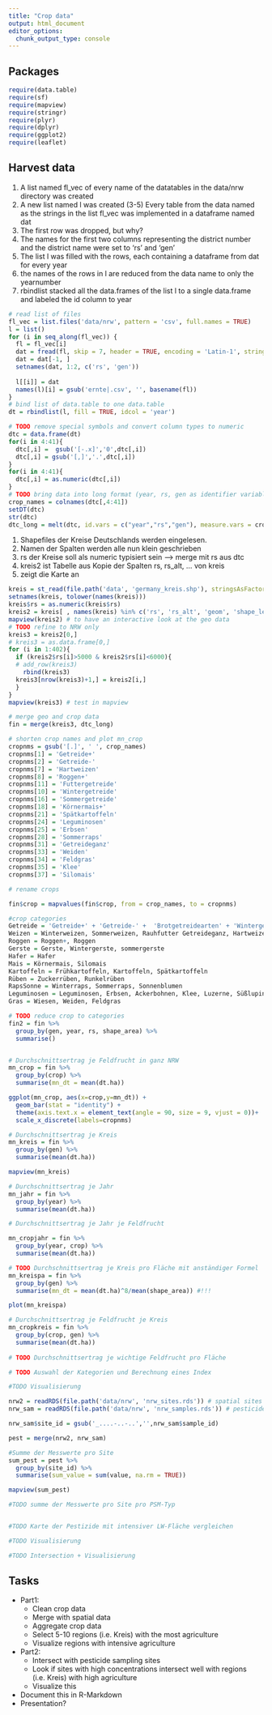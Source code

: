 ```yaml
---
title: "Crop data"
output: html_document
editor_options: 
  chunk_output_type: console
---
```


## Packages

```r
require(data.table)
require(sf)
require(mapview)
require(stringr)
require(plyr)
require(dplyr)
require(ggplot2)
require(leaflet)
```

## Harvest data
(1) A list named fl_vec of every name of the datatables in the data/nrw directory was created 
(2) A new list named l was created
(3-5) Every table from the data named as the strings in the list fl_vec was implemented in a dataframe named dat
(6) The first row  was dropped, but why?
(7) The names for the first two columns representing the district number and the district name were set to 'rs' and 'gen'
(8) The list l was filled with the rows, each containing a dataframe from dat for every year
(9) the names of the rows in l are reduced from the data name to only the yearnumber
(10) rbindlist stacked all the data.frames of the list l to a single data.frame and labeled the id column to year

```r
# read list of files
fl_vec = list.files('data/nrw', pattern = 'csv', full.names = TRUE)
l = list()
for (i in seq_along(fl_vec)) {
  fl = fl_vec[i]
  dat = fread(fl, skip = 7, header = TRUE, encoding = 'Latin-1', stringsAsFactors = FALSE)
  dat = dat[-1, ]
  setnames(dat, 1:2, c('rs', 'gen'))
  
  l[[i]] = dat
  names(l)[i] = gsub('ernte|.csv', '', basename(fl))
}
# bind list of data.table to one data.table
dt = rbindlist(l, fill = TRUE, idcol = 'year')

# TODO remove special symbols and convert column types to numeric
dtc = data.frame(dt)
for(i in 4:41){
  dtc[,i] =  gsub('[-.x]','0',dtc[,i])
  dtc[,i] = gsub('[,]','.',dtc[,i])
}
for(i in 4:41){
  dtc[,i] = as.numeric(dtc[,i])
}
# TODO bring data into long format (year, rs, gen as identifier variables)
crop_names = colnames(dtc[,4:41])
setDT(dtc)
str(dtc)
dtc_long = melt(dtc, id.vars = c("year","rs","gen"), measure.vars = crop_names, variable.name = 'crop', value.name = 'dt.ha' )
```

(1) Shapefiles der Kreise Deutschlands werden eingelesen.
(2) Namen der Spalten werden alle nun klein geschrieben
(3) rs der Kreise soll als numeric typisiert sein --> merge mit rs aus dtc
(4) kreis2 ist Tabelle aus Kopie der Spalten rs, rs_alt, ... von kreis
(5) zeigt die Karte an

```r
kreis = st_read(file.path('data', 'germany_kreis.shp'), stringsAsFactors = FALSE)
setnames(kreis, tolower(names(kreis)))
kreis$rs = as.numeric(kreis$rs)
kreis2 = kreis[ , names(kreis) %in% c('rs', 'rs_alt', 'geom', 'shape_leng', 'shape_area') ]
mapview(kreis2) # to have an interactive look at the geo data
# TODO refine to NRW only
kreis3 = kreis2[0,]
# kreis3 = as.data.frame[0,]
for (i in 1:402){
  if (kreis2$rs[i]>5000 & kreis2$rs[i]<6000){
  # add_row(kreis3)
    rbind(kreis3)
  kreis3[nrow(kreis3)+1,] = kreis2[i,]
  }
}
mapview(kreis3) # test in mapview
```

```r
# merge geo and crop data
fin = merge(kreis3, dtc_long)

# shorten crop names and plot mn_crop
cropnms = gsub('[.]', ' ', crop_names)
cropnms[1] = 'Getreide+'
cropnms[2] = 'Getreide-'
cropnms[7] = 'Hartweizen'
cropnms[8] = 'Roggen+'
cropnms[11] = 'Futtergetreide'
cropnms[10] = 'Wintergetreide'
cropnms[16] = 'Sommergetreide'
cropnms[18] = 'Körnermais+'
cropnms[21] = 'Spätkartoffeln'
cropnms[24] = 'Leguminosen'
cropnms[25] = 'Erbsen'
cropnms[28] = 'Sommerraps'
cropnms[31] = 'Getreideganz'
cropnms[33] = 'Weiden'
cropnms[34] = 'Feldgras'
cropnms[35] = 'Klee'
cropnms[37] = 'Silomais'

# rename crops

fin$crop = mapvalues(fin$crop, from = crop_names, to = cropnms)

#crop categories
Getreide = 'Getreide+' + 'Getreide-' +  'Brotgetreidearten' + 'Wintergetreide' + 'Futtergetreide' +  'Sommergetreide' + 'Titricale'
Weizen = Winterweizen, Sommerweizen, Rauhfutter Getreideganz, Hartweizen, Weizen
Roggen = Roggen+, Roggen
Gerste = Gerste, Wintergerste, sommergerste
Hafer = Hafer
Mais = Körnermais, Silomais
Kartoffeln = Frühkartoffeln, Kartoffeln, Spätkartoffeln
Rüben = Zuckerrüben, Runkelrüben
RapsSonne = Winterraps, Sommerraps, Sonnenblumen
Leguminosen = Leguminosen, Erbsen, Ackerbohnen, Klee, Luzerne, Süßlupinen
Gras = Wiesen, Weiden, Feldgras

# TODO reduce crop to categories
fin2 = fin %>%
  group_by(gen, year, rs, shape_area) %>%
  summarise()


# Durchschnittsertrag je Feldfrucht in ganz NRW
mn_crop = fin %>% 
  group_by(crop) %>%
  summarise(mn_dt = mean(dt.ha))

ggplot(mn_crop, aes(x=crop,y=mn_dt)) + 
  geom_bar(stat = "identity") +
  theme(axis.text.x = element_text(angle = 90, size = 9, vjust = 0))+
  scale_x_discrete(labels=cropnms)

# Durchschnittsertrag je Kreis
mn_kreis = fin %>%
  group_by(gen) %>%
  summarise(mean(dt.ha))

mapview(mn_kreis)

# Durchschnittsertrag je Jahr
mn_jahr = fin %>%
  group_by(year) %>%
  summarise(mean(dt.ha))

# Durchschnittsertrag je Jahr je Feldfrucht

mn_cropjahr = fin %>%
  group_by(year, crop) %>%
  summarise(mean(dt.ha))

# TODO Durchschnittsertrag je Kreis pro Fläche mit anständiger Formel
mn_kreispa = fin %>%
  group_by(gen) %>%
  summarise(mn_dt = mean(dt.ha)^8/mean(shape_area)) #!!!

plot(mn_kreispa)

# Durchschnittsertrag je Feldfrucht je Kreis 
mn_cropkreis = fin %>%
  group_by(crop, gen) %>%
  summarise(mean(dt.ha))
  
# TODO Durchschnittsertrag je wichtige Feldfrucht pro Fläche

# TODO Auswahl der Kategorien und Berechnung eines Index

#TODO Visualisierung

```

```r
nrw2 = readRDS(file.path('data/nrw', 'nrw_sites.rds')) # spatial sites data
nrw_sam = readRDS(file.path('data/nrw', 'nrw_samples.rds')) # pesticide samples

nrw_sam$site_id = gsub('_....-..-..','',nrw_sam$sample_id)

pest = merge(nrw2, nrw_sam)

#Summe der Messwerte pro Site
sum_pest = pest %>%
  group_by(site_id) %>%
  summarise(sum_value = sum(value, na.rm = TRUE))

mapview(sum_pest)

#TODO summe der Messwerte pro Site pro PSM-Typ


#TODO Karte der Pestizide mit intensiver LW-Fläche vergleichen

#TODO Visualisierung

#TODO Intersection + Visualisierung

```

## Tasks

- Part1:
  - Clean crop data
  - Merge with spatial data
  - Aggregate crop data
  - Select 5-10 regions (i.e. Kreis) with the most agriculture
  - Visualize regions with intensive agriculture

- Part2:
  - Intersect with pesticide sampling sites
  - Look if sites with high concentrations intersect well with regions (i.e. Kreis) with high agriculture
  - Visualize this

- Document this in R-Markdown
- Presentation?



